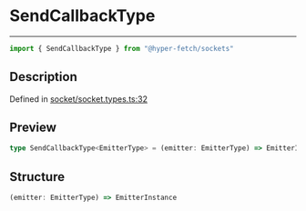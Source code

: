 

# SendCallbackType

<div class="api-docs__separator" data-reactroot="">

---

</div><div class="api-docs__import" data-reactroot="">

```ts
import { SendCallbackType } from "@hyper-fetch/sockets"
```

</div><div class="api-docs__section">

## Description

</div><div class="api-docs__description"><span class="api-docs__do-not-parse">



</span></div><p class="api-docs__definition">

Defined in [socket/socket.types.ts:32](https://github.com/BetterTyped/hyper-fetch/blob/aff5c35a/packages/sockets/src/socket/socket.types.ts#L32)

</p><div class="api-docs__section">

## Preview

</div><div class="api-docs__preview type single">

```ts
type SendCallbackType<EmitterType> = (emitter: EmitterType) => EmitterInstance;
```

</div><div class="api-docs__section">

## Structure

</div><div class="api-docs__returns">

```ts
(emitter: EmitterType) => EmitterInstance
```

</div>